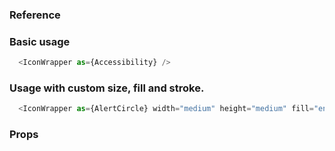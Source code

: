 ### Reference

### Basic usage

```javascript
  <IconWrapper as={Accessibility} />
```

### Usage with custom size, fill and stroke.

```javascript
  <IconWrapper as={AlertCircle} width="medium" height="medium" fill="energy" stroke="energy" />
```

### Props

<PropsTable component="IconWrapper" platform="web" />
